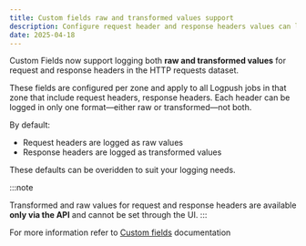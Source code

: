 ```yaml
---
title: Custom fields raw and transformed values support
description: Configure request header and response headers values can log eiterh raw or transformed value
date: 2025-04-18
---
```


Custom Fields now support logging both **raw and transformed values** for request and response headers in the HTTP requests dataset.

These fields are configured per zone and apply to all Logpush jobs in that zone that include request headers, response headers. Each header can be logged in only one format—either raw or transformed—not both.

By default:

- Request headers are logged as raw values
- Response headers are logged as transformed values

These defaults can be overidden to suit your logging needs.

:::note

Transformed and raw values for request and response headers are available **only via the API** and cannot be set through the UI.
:::

For more information refer to [Custom fields](/logs/reference/custom-fields/) documentation
